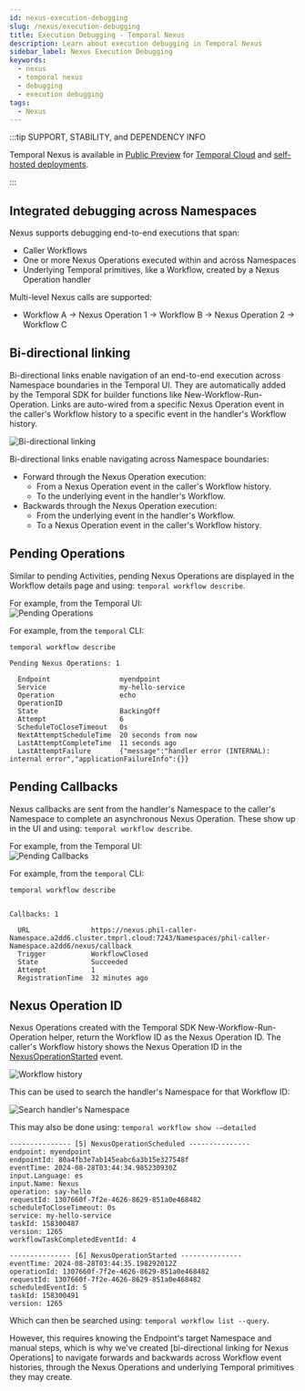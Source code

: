 ```yaml
---
id: nexus-execution-debugging
slug: /nexus/execution-debugging
title: Execution Debugging - Temporal Nexus
description: Learn about execution debugging in Temporal Nexus
sidebar_label: Nexus Execution Debugging
keywords:
  - nexus
  - temporal nexus
  - debugging
  - execution debugging
tags:
  - Nexus
---
```


:::tip SUPPORT, STABILITY, and DEPENDENCY INFO

Temporal Nexus is available in [Public Preview](/evaluate/development-production-features/release-stages#public-preview) for [Temporal Cloud](/cloud/nexus) and [self-hosted deployments](/production-deployment/self-hosted-guide/nexus).

:::

## Integrated debugging across Namespaces

Nexus supports debugging end-to-end executions that span:

- Caller Workflows
- One or more Nexus Operations executed within and across Namespaces
- Underlying Temporal primitives, like a Workflow, created by a Nexus Operation handler

Multi-level Nexus calls are supported:

- Workflow A → Nexus Operation 1 → Workflow B → Nexus Operation 2 → Workflow C

## Bi-directional linking

Bi-directional links enable navigation of an end-to-end execution across Namespace boundaries in the Temporal UI.
They are automatically added by the Temporal SDK for builder functions like New-Workflow-Run-Operation.
Links are auto-wired from a specific Nexus Operation event in the caller's Workflow history to a specific event in the handler's Workflow history.

![Bi-directional linking](/img/nexus/nexus-bi-directional-linking.png)

Bi-directional links enable navigating across Namespace boundaries:

- Forward through the Nexus Operation execution:
  - From a Nexus Operation event in the caller's Workflow history.
  - To the underlying event in the handler's Workflow.
- Backwards through the Nexus Operation execution:
  - From the underlying event in the handler's Workflow.
  - To a Nexus Operation event in the caller's Workflow history.


## Pending Operations

Similar to pending Activities, pending Nexus Operations are displayed in the Workflow details page and using: `temporal workflow describe`.

For example, from the Temporal UI:\
![Pending Operations](/img/nexus/pending-nexus-operations.png)

For example, from the `temporal` CLI:

```
temporal workflow describe

Pending Nexus Operations: 1

  Endpoint                 myendpoint
  Service                  my-hello-service
  Operation                echo
  OperationID
  State                    BackingOff
  Attempt                  6
  ScheduleToCloseTimeout   0s
  NextAttemptScheduleTime  20 seconds from now
  LastAttemptCompleteTime  11 seconds ago
  LastAttemptFailure       {"message":"handler error (INTERNAL): internal error","applicationFailureInfo":{}}
```

## Pending Callbacks

Nexus callbacks are sent from the handler's Namespace to the caller's Namespace to complete an asynchronous Nexus Operation.
These show up in the UI and using: `temporal workflow describe`.

For example, from the Temporal UI:\
![Pending Callbacks](/img/nexus/nexus-callback.png)

For example, from the `temporal` CLI:

```
temporal workflow describe


Callbacks: 1

  URL               https://nexus.phil-caller-Namespace.a2dd6.cluster.tmprl.cloud:7243/Namespaces/phil-caller-Namespace.a2dd6/nexus/callback
  Trigger           WorkflowClosed
  State             Succeeded
  Attempt           1
  RegistrationTime  32 minutes ago
```

## Nexus Operation ID

Nexus Operations created with the Temporal SDK New-Workflow-Run-Operation helper, return the Workflow ID as the Nexus Operation ID.
The caller's Workflow history shows the Nexus Operation ID in the [NexusOperationStarted](/references/events#nexusoperationstarted) event.

![Workflow history](/img/nexus/nexus-operations-ui.png)

This can be used to search the handler's Namespace for that Workflow ID:

![Search handler's Namespace](/img/nexus/nexus-operations-ui-search-handler.png)

This may also be done using: `temporal workflow show -–detailed`

```
--------------- [5] NexusOperationScheduled ---------------
endpoint: myendpoint
endpointId: 80a4fb3e7ab145eabc6a3b15e327548f
eventTime: 2024-08-28T03:44:34.985230930Z
input.Language: es
input.Name: Nexus
operation: say-hello
requestId: 1307660f-7f2e-4626-8629-851a0e468482
scheduleToCloseTimeout: 0s
service: my-hello-service
taskId: 158300487
version: 1265
workflowTaskCompletedEventId: 4

--------------- [6] NexusOperationStarted ---------------
eventTime: 2024-08-28T03:44:35.198292012Z
operationId: 1307660f-7f2e-4626-8629-851a0e468482
requestId: 1307660f-7f2e-4626-8629-851a0e468482
scheduledEventId: 5
taskId: 158300491
version: 1265
```

Which can then be searched using: `temporal workflow list --query`.

However, this requires knowing the Endpoint's target Namespace and manual steps, which is why we've created [bi-directional linking for Nexus Operations] to navigate forwards and backwards across Workflow event histories, through the Nexus Operations and underlying Temporal primitives they may create.
